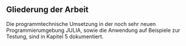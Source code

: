 ## Gliederung der Arbeit {#sec-gliederung}


Die programmtechnische Umsetzung in der noch sehr neuen Programmierumgebung JULIA, sowie die Anwendung auf Beispiele zur Testung, sind in Kapitel 5 dokumentiert.